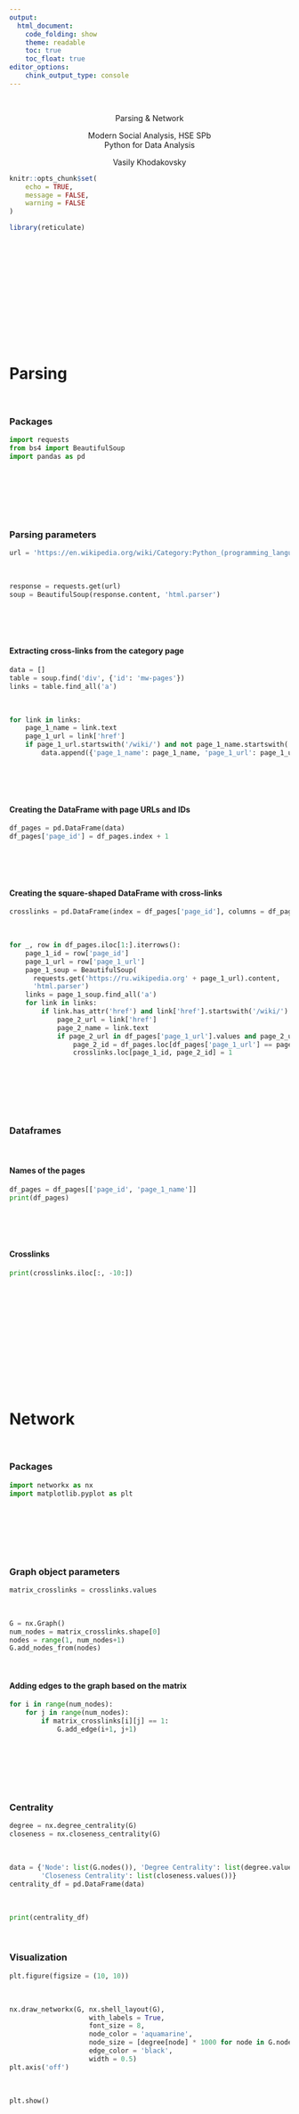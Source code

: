 ```yaml
---
output: 
  html_document:
    code_folding: show
    theme: readable
    toc: true
    toc_float: true
editor_options:
    chink_output_type: console
---
```


<br>

<div style="text-align: center;">
<span class="h1">
Parsing & Network
</span>

<span class="h5">
Modern Social Analysis, HSE SPb<br>
Python for Data Analysis
</span>

<span class="h4">
Vasily Khodakovsky
</span>
</div>


```r
knitr::opts_chunk$set(
	echo = TRUE,
	message = FALSE,
	warning = FALSE
)

library(reticulate)
```

<br>
<br>
<br>
<br>
<br>

<br>
<br>
<br>
<br>
<br>

# Parsing

<br>

### Packages

```python
import requests
from bs4 import BeautifulSoup
import pandas as pd
```

<br>
<br>
<br>
<br>
<br>

### Parsing parameters

```python
url = 'https://en.wikipedia.org/wiki/Category:Python_(programming_language)'
```

<br>

```python
response = requests.get(url)
soup = BeautifulSoup(response.content, 'html.parser')
```

<br>
<br>
<br>

#### Extracting cross-links from the category page

```python
data = []
table = soup.find('div', {'id': 'mw-pages'})
links = table.find_all('a')
```

<br>

```python
for link in links:
    page_1_name = link.text
    page_1_url = link['href']
    if page_1_url.startswith('/wiki/') and not page_1_name.startswith('This list may not'):
        data.append({'page_1_name': page_1_name, 'page_1_url': page_1_url})
```

<br>
<br>
<br>

#### Creating the DataFrame with page URLs and IDs

```python
df_pages = pd.DataFrame(data)
df_pages['page_id'] = df_pages.index + 1
```

<br>
<br>
<br>

#### Creating the square-shaped DataFrame with cross-links

```python
crosslinks = pd.DataFrame(index = df_pages['page_id'], columns = df_pages['page_id']).fillna(0)
```

<br>

```python
for _, row in df_pages.iloc[1:].iterrows():
    page_1_id = row['page_id']
    page_1_url = row['page_1_url']
    page_1_soup = BeautifulSoup(
      requests.get('https://ru.wikipedia.org' + page_1_url).content,
      'html.parser')
    links = page_1_soup.find_all('a')
    for link in links:
        if link.has_attr('href') and link['href'].startswith('/wiki/'):
            page_2_url = link['href']
            page_2_name = link.text
            if page_2_url in df_pages['page_1_url'].values and page_2_url != page_1_url:
                page_2_id = df_pages.loc[df_pages['page_1_url'] == page_2_url, 'page_id'].iloc[0]
                crosslinks.loc[page_1_id, page_2_id] = 1
```

<br>
<br>
<br>
<br>
<br>

### Dataframes

<br>

#### Names of the pages

```python
df_pages = df_pages[['page_id', 'page_1_name']]
print(df_pages)
```

<br>
<br>
<br>

#### Crosslinks

```python
print(crosslinks.iloc[:, -10:])
```

<br>
<br>
<br>
<br>
<br>

<br>
<br>
<br>
<br>
<br>

# Network

<br>

### Packages

```python
import networkx as nx
import matplotlib.pyplot as plt
```

<br>
<br>
<br>
<br>
<br>

### Graph object parameters

```python
matrix_crosslinks = crosslinks.values
```

<br>

```python
G = nx.Graph()
num_nodes = matrix_crosslinks.shape[0]
nodes = range(1, num_nodes+1)
G.add_nodes_from(nodes)
```

<br>

#### Adding edges to the graph based on the matrix

```python
for i in range(num_nodes):
    for j in range(num_nodes):
        if matrix_crosslinks[i][j] == 1:
            G.add_edge(i+1, j+1)
```

<br>
<br>
<br>
<br>
<br>

### Centrality

```python
degree = nx.degree_centrality(G)
closeness = nx.closeness_centrality(G)
```

<br>

```python
data = {'Node': list(G.nodes()), 'Degree Centrality': list(degree.values()),
        'Closeness Centrality': list(closeness.values())}
centrality_df = pd.DataFrame(data)
```

<br>

```python
print(centrality_df)
```

<br>

### Visualization

```python
plt.figure(figsize = (10, 10))
```

<br>

```python
nx.draw_networkx(G, nx.shell_layout(G), 
                    with_labels = True, 
                    font_size = 8,
                    node_color = 'aquamarine', 
                    node_size = [degree[node] * 1000 for node in G.nodes()], 
                    edge_color = 'black', 
                    width = 0.5)
plt.axis('off')
```

<br>

```python
plt.show()
```


